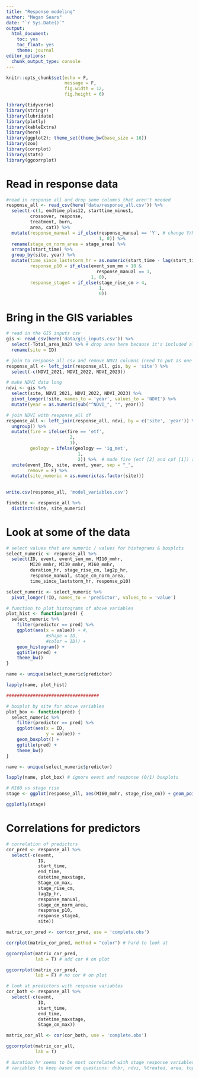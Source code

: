 ```yaml
---
title: "Response modeling"
author: "Megan Sears"
date: "`r Sys.Date()`"
output:
  html_document:
    toc: yes
    toc_float: yes
    theme: journal
editor_options:
  chunk_output_type: console
---
```


```r

knitr::opts_chunk$set(echo = F,
                      message = F,
                      fig.width = 12,
                      fig.height = 6)

library(tidyverse)
library(stringr)
library(lubridate)
library(plotly)
library(kableExtra)
library(here)
library(ggplot2); theme_set(theme_bw(base_size = 16))
library(zoo)
library(corrplot)
library(stats)
library(ggcorrplot)

```

# Read in response data

```r

#read in response all and drop some columns that aren't needed
response_all <- read_csv(here('data/response_all.csv')) %>%
  select(-c(1, endtime_plus12, starttime_minus1,
         crossover, response,
         treatment, burn,
         area, cat)) %>%
  mutate(response_manual = if_else(response_manual == 'Y', # change Y/N to 0/1
                                   1, 0)) %>%
  rename(stage_cm_norm_area = stage_area) %>%
  arrange(start_time) %>%
  group_by(site, year) %>%
  mutate(time_since_laststorm_hr = as.numeric(start_time - lag(start_time)), # add time since last storm (soil moist proxy)
         response_p10 = if_else(event_sum_mm > 10 & 
                                  response_manual == 1,
                                1, 0),
         response_stage4 = if_else(stage_rise_cm > 4,
                                   1,
                                   0))
```

# Bring in the GIS variables

```r

# read in the GIS inputs csv
gis <- read_csv(here('data/gis_inputs.csv')) %>%
  select(-Total_area_km2) %>% # drop area here because it's included already
  rename(site = ID)

# join to response_all csv and remove NDVI columns (need to put as one column)
response_all <- left_join(response_all, gis, by = 'site') %>%
  select(-c(NDVI_2021, NDVI_2022, NDVI_2023))

# make NDVI data long
ndvi <- gis %>%
  select(site, NDVI_2021, NDVI_2022, NDVI_2023) %>%
  pivot_longer(!site, names_to = 'year', values_to = 'NDVI') %>%
  mutate(year = as.numeric(sub("^NDVI_", "", year)))

# join NDVI with response_all df
response_all <- left_join(response_all, ndvi, by = c('site', 'year')) %>%
  ungroup() %>%
  mutate(fire = ifelse(fire == 'etf',
                        2,
                        1),
         geology = ifelse(geology == 'ig_met',
                           1,
                           2)) %>%  # made fire (etf [2] and cpf [1]) and geology numeric
  unite(event_IDs, site, event, year, sep = "_",
        remove = F) %>%
  mutate(site_numeric = as.numeric(as.factor(site)))
  

write.csv(response_all, 'model_variables.csv')

findsite <- response_all %>%
  distinct(site, site_numeric)


```

# Look at some of the data

```r
# select values that are numeric / values for histograms & boxplots
select_numeric <- response_all %>%
  select(ID, event, event_sum_mm, MI10_mmhr,
         MI20_mmhr, MI30_mmhr, MI60_mmhr,
         duration_hr, stage_rise_cm, lag2p_hr,
         response_manual, stage_cm_norm_area,
         time_since_laststorm_hr, response_p10)

select_numeric <- select_numeric %>% 
  pivot_longer(!ID, names_to = 'predictor', values_to = 'value')

# function to plot histograms of above variables
plot_hist <- function(pred) {
  select_numeric %>%
    filter(predictor == pred) %>%
    ggplot(aes(x = value)) + #,
               #shape = ID, 
               #color = ID)) + 
    geom_histogram() + 
    ggtitle(pred) +
    theme_bw()
}

name <- unique(select_numeric$predictor)

lapply(name, plot_hist)

###################################

# boxplot by site for above variables
plot_box <- function(pred) {
  select_numeric %>%
    filter(predictor == pred) %>%
    ggplot(aes(x = ID, 
               y = value)) + 
    geom_boxplot() + 
    ggtitle(pred) +
    theme_bw()
}

name <- unique(select_numeric$predictor)

lapply(name, plot_box) # ignore event and response (0/1) boxplots

# MI60 vs stage rise
stage <- ggplot(response_all, aes(MI60_mmhr, stage_rise_cm)) + geom_point()

ggplotly(stage)

```

# Correlations for predictors 

```r

# correlation of predictors
cor_pred <- response_all %>%
  select(-c(event,
            ID,
            start_time,
            end_time,
            datetime_maxstage,
            Stage_cm_max,
            stage_rise_cm,
            lag2p_hr,
            response_manual,
            stage_cm_norm_area,
            response_p10,
            response_stage4,
            site))

matrix_cor_pred <- cor(cor_pred, use = 'complete.obs')

corrplot(matrix_cor_pred, method = "color") # hard to look at

ggcorrplot(matrix_cor_pred,
           lab = T) # add cor # on plot

ggcorrplot(matrix_cor_pred,
           lab = F) # no cor # on plot

# look at predictors with response variables
cor_both <- response_all %>%
  select(-c(event,
            ID,
            start_time,
            end_time,
            datetime_maxstage,
            Stage_cm_max))

matrix_cor_all <- cor(cor_both, use = 'complete.obs')

ggcorrplot(matrix_cor_all,
           lab = T)

# duration hr seems to be most correlated with stage response variables 
# variables to keep based on questions: dnbr, ndvi, %treated, area, topo variable

```






